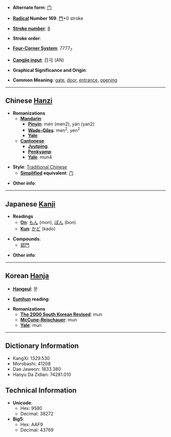 * '''Alternate form''': [[门]]

* '''[[Wiktionary:Chinese radical index| Radical]] Number 169''': [[Wiktionary:Chinese radical index 門|門]]+0 stroke

* '''[[Wiktionary:Chinese total strokes index|Stroke number]]''': [[Wiktionary:Chinese total strokes index 8|8]]

* '''Stroke order''': 

* '''[[Wiktionary:Chinese four corner index|Four-Corner System]]''': 7777<sub>7</sub>

* '''[[Wiktionary:Chinese Cangjie index|Cangjie input]]''': 日弓 (AN)

* '''Graphical Significance and Origin''': 

* '''Common Meaning''': [[gate]], [[door]], [[entrance]], [[opening]]

----

== Chinese [[Hanzi]] ==

* '''Romanizations'''
** '''[[Mandarin]]'''
*** '''[[Pinyin]]''': mén (men2), yán (yan2)
*** '''[[Wade-Giles]]''': men<sup>2</sup>, yen<sup>2</sup>
*** '''[[Yale]]''': 
** '''[[Cantonese]]'''
*** '''[[Jyutping]]''':
*** '''[[Penkyamp]]''': 
*** '''[[Yale]]''': mun4

* '''Style''': [[Traditional Chinese]] 
** '''[[Simplified Chinese|Simplified]] equivalent''': [[门]]

* '''Other info''': 

----

== Japanese [[Kanji]] ==

* '''Readings'''
** '''[[On]]''': [[もん]] (mon), [[ぼん]] (bon)
** '''[[Kun]]''': [[かど]] (kado)

* '''Compounds''':
**[[部門]]

* '''Other info''':  

----

== Korean [[Hanja]] ==

* '''[[Hangeul]]''': 문

* '''[[Eumhun]] reading''': 

* '''Romanizations'''
** '''[[The 2000 South Korean Revised Romanization|The 2000 South Korean Revised]]''': mun
** '''[[McCune-Reischauer]]''': mun
** '''[[Yale]]''': mun

----

== Dictionary Information ==

* KangXi: 1329.530
* Morobashi: 41208
* Dae Jaweon: 1833.380
* Hanyu Da Zidian: 74281.010

== Technical Information ==

* '''Unicode''':
** Hex: 9580
** Decimal: 38272
* '''Big5''':
** Hex: AAF9
** Decimal: 43769